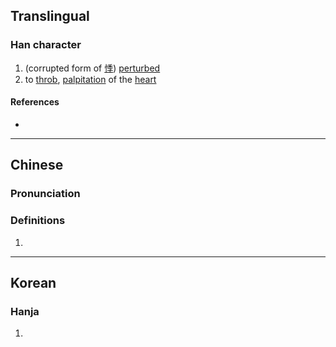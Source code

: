 {{character info/new}}
==Translingual==

===Han character===
{{Han char|rn=9|rad=人|as=08|sn=10|four=|canj=OHDD|ids=⿰亻季}}

# (corrupted form of [[悸]]) [[perturb]]ed
# to [[throb]], [[palpitation]] of the [[heart]]

====References====
* {{Han ref|kx=0109.171|hdz=10179.070|uh=3467|ud=13415}}

----

==Chinese==
{{zh-forms}}

===Pronunciation===
{{zh-pron
|m=jì
|c=gwai3
|mc=
|oc=
|ma=
|cat=a,v
}}

===Definitions===
{{zh-hanzi}}

# {{rfdef|lang=zh}}

----

==Korean==

===Hanja===
{{ko-hanja|hangeul=계|rv=gye|mr=kye|y=kyey|eumhun=두근거리다|ehrv=dugeungeorida|ehmr=tugŭn'gŏrida|ehy=twukunkelita}}

# {{defn|lang=ko|sort=人08}}